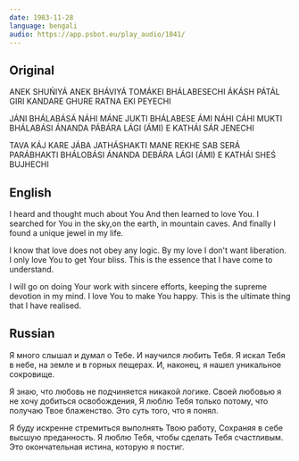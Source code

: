 ```yaml
---
date: 1983-11-28
language: bengali
audio: https://app.psbot.eu/play_audio/1041/
---
```


## Original

ANEK SHUŃIYÁ ANEK BHÁVIYÁ
TOMÁKEI BHÁLABESECHI
ÁKÁSH PÁTÁL GIRI KANDARE GHURE
RATNA EKI PEYECHI

JÁNI BHÁLABÁSÁ NÁHI MÁNE JUKTI
BHÁLABESE ÁMI NÁHI CÁHI MUKTI
BHÁLABÁSI ÁNANDA PÁBÁRA LÁGI (ÁMI)
E KATHÁI SÁR JENECHI

TAVA KÁJ KARE JÁBA JATHÁSHAKTI
MANE REKHE SAB SERÁ PARÁBHAKTI
BHÁLOBÁSI ÁNANDA DEBÁRA LÁGI (ÁMI)
E KATHÁI SHEŚ BUJHECHI

## English

I heard and thought much about You
And then learned to love You.
I searched for You in the sky,on the earth, in mountain caves.
And finally I found a unique jewel in my life.

I know that love does not obey any logic.
By my love I don't want liberation.
I only love You to get Your bliss.
This is the essence that I have come to understand.

I will go on doing Your work with sincere efforts,
keeping the supreme devotion in my mind.
I love You to make You happy.
This is the ultimate thing that I have realised.

## Russian

Я много слышал и думал о Тебе.
И научился любить Тебя.
Я искал Тебя в небе, на земле и в горных пещерах.
И, наконец, я нашел уникальное сокровище.

Я знаю, что любовь не подчиняется никакой логике.
Своей любовью я не хочу добиться освобождения,
Я люблю Тебя только потому, что получаю Твое блаженство.
Это суть того, что я понял.

Я буду искренне стремиться выполнять Твою работу,
Сохраняя в себе высшую преданность.
Я люблю Тебя, чтобы сделать Тебя счастливым.
Это окончательная истина, которую я постиг.
